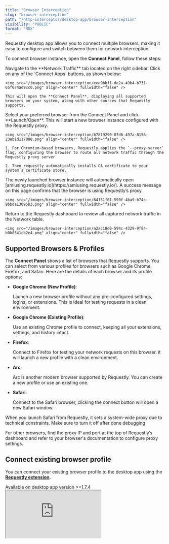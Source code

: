```yaml
---
title: "Browser Interception"
slug: "browser-interception"
path: "/http-interceptor/desktop-app/browser-interception"
visibility: "PUBLIC"
format: "MDX"
---
```


Requestly desktop app allows you to connect multiple browsers, making it easy to configure and switch between them for network interception.

To connect browser instance, open the **Connect Panel**, follow these steps:

<Steps>
  <Step title="Open the Network Traffic Tab">
    Navigate to the **Network Traffic** tab located on the right sidebar.
  </Step>

  <Step title="Click the Connect Apps Button">
    Click on any of the `Connect Apps` buttons, as shown below:

    <img src="/images/browser-interception/eee9bbf1-de2a-49b4-b731-65f074ad9cc0.png" align="center" fullwidth="false" />

    This will open the **Connect Panel**, displaying all supported browsers on your system, along with other sources that Requestly supports.
  </Step>

  <Step title="Launch a Browser with Requestly Proxy">
    Select your preferred browser from the Connect Panel and click **Launch/Open**. This will start a new browser instance configured with the Requestly proxy.

    <img src="/images/browser-interception/b7819290-87d6-497a-8156-23eb1d117088.png" align="center" fullwidth="false" />

    1. For Chromium-based browsers, Requestly applies the `--proxy-server` flag, configuring the browser to route all network traffic through the Requestly proxy server

    2. Then requestly automatically installs CA certificate to your system’s certificate store.
  </Step>

  <Step title="Verify Proxy Setup">
    The newly launched browser instance will automatically open [amiusing.requestly.io](https://amiusing.requestly.io/). A success message on this page confirms that the browser is using Requestly’s proxy.

    <img src="/images/browser-interception/64151f01-599f-4ba9-b74c-9bbda13095b3.png" align="center" fullwidth="false" />
  </Step>

  <Step title="View Captured Traffic">
    Return to the Requestly dashboard to review all captured network traffic in the Network table.

    <img src="/images/browser-interception/a2ac18d0-594c-4329-9f84-b0b8541cb2e4.png" align="center" fullwidth="false" />
  </Step>
</Steps>

## Supported Browsers & Profiles

The **Connect Panel** shows a list of browsers that Requestly supports. You can select from various profiles for browsers such as Google Chrome, Firefox, and Safari. Here are the details of each browser and its profile options:

* **Google Chrome (New Profile)**:

  Launch a new browser profile without any pre-configured settings, logins, or extensions. This is ideal for testing requests in a clean environment.

* **Google Chrome (Existing Profile)**:

  Use an existing Chrome profile to connect, keeping all your extensions, settings, and history intact.

* **Firefox**:

  Connect to Firefox for testing your network requests on this browser. it will launch a new profile with a clean environment.

* **Arc**:

  Arc is another modern browser supported by Requestly. You can create a new profile or use an existing one.

* **Safari**:

  Connect to the Safari browser, clicking the connect button will open a new Safari window.

<Info>
  When you launch Safari from Requestly, it sets a system-wide proxy due to technical constraints. Make sure to turn it off after done debugging
</Info>

For other browsers, find the proxy IP and port at the top of Requestly’s dashboard and refer to your browser's documentation to configure proxy settings.

## **Connect existing browser profile**

You can connect your existing browser profile to the desktop app using the [**Requestly extension**](https://requestly.com/downloads/)**.**

<Warning>
  Available on desktop app version >=1.7.4
</Warning>

<iframe src="https://youtu.be/VFTwLMhXkTY" />

## **Steps to connect using browser extension**

1. Launch the desktop app

2. Open the Requestly extension popup in the browser profile you want to connect.

   <img src="/images/browser-interception/a60db20e-df15-416e-8a93-f5e3ac07568c.png" align="left" fullwidth="false" />

   **This button is only visible when the desktop app is open.**

3. You should see a connect button in the popup to connect with the desktop app.

4. Click on the button and the desktop app starts intercepting the traffic.

With this method, you can easily link your current browser profile to the desktop app without needing to relaunch or lose your browsing session

## Custom Browser Launch Options

Requestly offers **custom browser launch options** for certain browsers, specifically Chromium-based ones. These options allow you to tweak the behavior of the browser during interception.

Use the buttons next to the browser selection to customize the launch options. Here's a quick rundown of the **preset configurations**:

<img src="/images/browser-interception/000714ac-1c0e-4389-86ed-9b1ac01b036f.png" align="center" fullwidth="false" />

**Without Safety Checks** Disables security restrictions, allowing insecure content to run and third-party modules to load. Flags used:

* `--allow-running-insecure-content` Allows the browser to load content from websites that are not served over HTTPS.

* `--allow-insecure-localhost` Allows insecure content to be loaded from `localhost`

* `--allow-third-party-modules` Allows third-party modules (which could include extensions or custom scripts) to run even if they are not from trusted sources

**Without CORS** The `--disable-web-security` flag disables CORS (Cross-Origin Resource Sharing) restrictions in the browser, allowing requests to be made across different domains without security checks, to learn more on cors check out our blogpost <a target="_blank" href="https://requestly.com/blog/what-is-cors-and-how-to-bypass-it/">here</a>.

**With Custom Arguments**

Launch the browser with custom flags (only supported for Chromium-based browsers). Here are some interesting flags for launching Chromium-based browsers with custom arguments:

`--incognito`: Launches Chromium in Incognito mode by default.

`--window-size`: Sets the initial window size. Provided as a string in the format "800,600".

`--user-agent` : A string used to override the default user agent with a custom one.

A full list of available arguments can be found <a target="_blank" href="https://gist.github.com/dodying/34ea4760a699b47825a766051f47d43b">**here**</a>.
